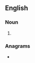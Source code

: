 ==English==

===Noun===
{{head|en|noun form}}

# {{plural of|en|armistice}}

===Anagrams===
* {{anagrams|en|a=aceiimrsst|semiracist}}